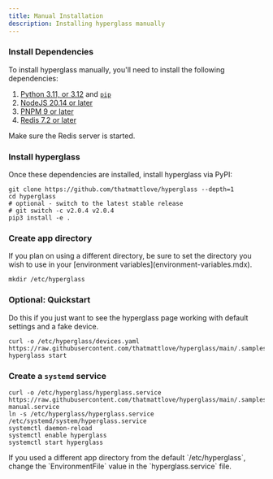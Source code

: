 ```yaml
---
title: Manual Installation
description: Installing hyperglass manually
---
```



<Steps>

### Install Dependencies

To install hyperglass manually, you'll need to install the following dependencies:

1. [Python 3.11, or 3.12](https://www.python.org/downloads/) and [`pip`](https://pip.pypa.io/en/stable/installation/)
2. [NodeJS 20.14 or later](https://nodejs.org/en/download)
3. [PNPM 9 or later](https://pnpm.io/installation)
4. [Redis 7.2 or later](https://redis.io/download/)

<Callout type="warning">Make sure the Redis server is started.</Callout>

### Install hyperglass

Once these dependencies are installed, install hyperglass via PyPI:

```shell copy
git clone https://github.com/thatmattlove/hyperglass --depth=1
cd hyperglass
# optional - switch to the latest stable release
# git switch -c v2.0.4 v2.0.4
pip3 install -e .
```

### Create app directory

<Callout type="info">
    If you plan on using a different directory, be sure to set the directory you wish to use in your
    [environment variables](environment-variables.mdx).
</Callout>

```shell copy
mkdir /etc/hyperglass
```

### Optional: Quickstart

Do this if you just want to see the hyperglass page working with default settings and a fake device.

```shell copy
curl -o /etc/hyperglass/devices.yaml https://raw.githubusercontent.com/thatmattlove/hyperglass/main/.samples/sample_devices.yaml
hyperglass start
```

### Create a `systemd` service

```shell copy
curl -o /etc/hyperglass/hyperglass.service https://raw.githubusercontent.com/thatmattlove/hyperglass/main/.samples/hyperglass-manual.service
ln -s /etc/hyperglass/hyperglass.service /etc/systemd/system/hyperglass.service
systemctl daemon-reload
systemctl enable hyperglass
systemctl start hyperglass
```

<Callout type="info">
    If you used a different app directory from the default `/etc/hyperglass`, change the
    `EnvironmentFile` value in the `hyperglass.service` file.
</Callout>

</Steps>
